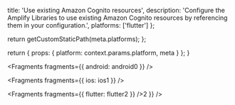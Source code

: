 
  title: 'Use existing Amazon Cognito resources',
  description:
    'Configure the Amplify Libraries to use existing Amazon Cognito resources by referencing them in your configuration.',
  platforms: ['flutter']
};

  return getCustomStaticPath(meta.platforms);
};

  return {
    props: {
      platform: context.params.platform,
      meta
    }
  };
}


<Fragments fragments={{ android: android0 }} />


<Fragments fragments={{ ios: ios1 }} />


<Fragments fragments={{ flutter: flutter2 }} />2 }} />
